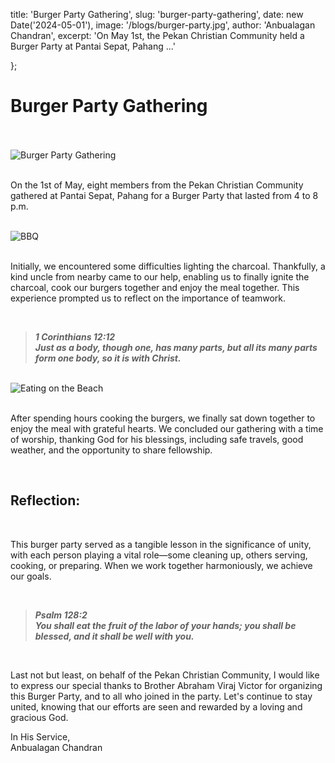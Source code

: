   title: 'Burger Party Gathering',
  slug: 'burger-party-gathering',
  date: new Date('2024-05-01'),
  image: '/blogs/burger-party.jpg',
  author: 'Anbualagan Chandran',
  excerpt: 'On May 1st, the Pekan Christian Community held a Burger Party at Pantai Sepat, Pahang ...'

};


<h1 className="font-bold"> Burger Party Gathering  </h1>

<br />


<br />

<div style={{ textAlign: 'center' }}>
  <img src="/blogs/burger-party.jpg" alt="Burger Party Gathering" className="mx-auto block"  />
</div>

<br />

On the 1st of May, eight members from the Pekan Christian Community gathered at Pantai Sepat, Pahang for a Burger Party that lasted from 4 to 8 p.m.

<br />

<div style={{ textAlign: 'center' }}>
  <img src="/blogs/bbq.jpg" alt="BBQ" className="mx-auto block"  />
</div>

<br />

Initially, we encountered some difficulties lighting the charcoal. Thankfully, a kind uncle from nearby came to our help, enabling us to finally ignite the charcoal, cook our burgers together and enjoy the meal together. This experience prompted us to reflect on the importance of teamwork.

<br />

> ***1 Corinthians 12:12*** <br />
***Just as a body, though one, has many parts, but all its many parts form one body, so it is with Christ.***

<br />

<div style={{ textAlign: 'center' }}>
  <img src="/blogs/picnic.jpg" alt="Eating on the Beach" className="mx-auto block"  />
</div>

<br />

After spending hours cooking the burgers, we finally sat down together to enjoy the meal with grateful hearts. We concluded our gathering with a time of worship, thanking God for his blessings, including safe travels, good weather, and the opportunity to share fellowship.

<br />

<h2 className="font-bold">Reflection:</h2>

<br />

This burger party served as a tangible lesson in the significance of unity, with each person playing a vital role—some cleaning up, others serving, cooking, or preparing. When we work together harmoniously, we achieve our goals.


<br />

> ***Psalm 128:2*** <br />
***You shall eat the fruit of the labor of your hands; you shall be blessed, and it shall be well with you.***
<br />

Last not but least, on behalf of the Pekan Christian Community, I would like to express our special thanks to Brother Abraham Viraj Victor for organizing this Burger Party, and to all who joined in the party. Let's continue to stay united, knowing that our efforts are seen and rewarded by a loving and gracious God.
<br />

In His Service,<br />
Anbualagan Chandran